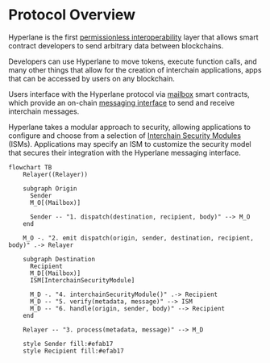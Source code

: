 # Protocol Overview

Hyperlane is the first [permissionless interoperability](../deploy-hyperlane.mdx) layer that allows smart contract developers to send arbitrary data between blockchains.

Developers can use Hyperlane to move tokens, execute function calls, and many other things that allow for the creation of interchain applications, apps that can be accessed by users on any blockchain.

Users interface with the Hyperlane protocol via [mailbox](./mailbox.mdx) smart contracts, which provide an on-chain [messaging interface](../reference/messaging/messaging-interface.mdx) to send and receive interchain messages.

Hyperlane takes a modular approach to security, allowing applications to configure and choose from a selection of [Interchain Security Modules](../protocol/ISM/modular-security.mdx) (ISMs). Applications may specify an ISM to customize the security model that secures their integration with the Hyperlane messaging interface.

```mermaid
flowchart TB
    Relayer((Relayer))

    subgraph Origin
      Sender
      M_O[(Mailbox)]

      Sender -- "1. dispatch(destination, recipient, body)" --> M_O
    end

    M_O -. "2. emit dispatch(origin, sender, destination, recipient, body)" .-> Relayer

    subgraph Destination
      Recipient
      M_D[(Mailbox)]
      ISM[InterchainSecurityModule]

      M_D -. "4. interchainSecurityModule()" .-> Recipient
      M_D -- "5. verify(metadata, message)" --> ISM
      M_D -- "6. handle(origin, sender, body)" --> Recipient
    end

    Relayer -- "3. process(metadata, message)" --> M_D

    style Sender fill:#efab17
    style Recipient fill:#efab17
```
